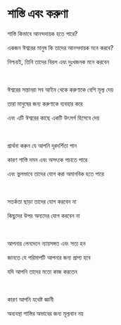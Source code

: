 # শাস্তি এবং করুণা

শাস্তি কিভাবে আনন্দদায়ক হতে পারে?

একজন ঈশ্বরের মানুষ কি তাদের আনন্দদায়ক মনে করবে?

নিশ্চয়ই, তিনি তাদের বিরল এবং দুঃখজনক মনে করবেন

<p></p>

<br />

ঈশ্বরের সন্তানরা সব আইন থেকে করুণাকে বেশি মূল্য দেয়

তারা মানুষের জন্য করুণাকে ব্যবহার করে

এবং এটি ঈশ্বরের কাছে একটি উৎসর্গ হিসেবে দেয়

<p></p>

<br />

প্রার্থনা করুন যে আপনি দূরদর্শিতা পান

কারণ শাস্তি দমন এবং অসৎকে পচাতে পারে

এবং ভুলভাবে তাদের যোগ করা অমানবিক হতে পারে

<p></p>

<br />

সতর্কতা ছাড়া তাদের যোগ করবেন না

কিছুদের উপর অন্যদের যোগ করবেন না

<br />

আপনার লেনদেনে ন্যায়সঙ্গত এবং সত্য হন

জানতে যে পরিমাপটি আপনার জন্য প্রাপ্য হবে

যদি আপনি তাদের মতো কাজ করতেন

<p></p>

<br />

কারণ আপনি যথেষ্ট জ্ঞানী

অব্যবস্থা শাস্তির অভাবের জন্য মূল্যবান নয়